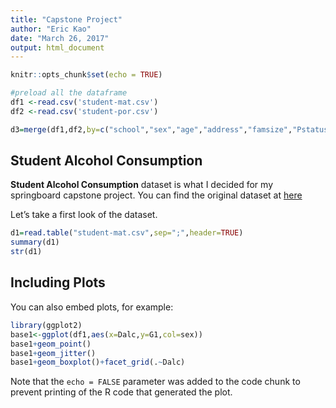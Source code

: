 ```yaml
---
title: "Capstone Project"
author: "Eric Kao"
date: "March 26, 2017"
output: html_document
---
```


```r
knitr::opts_chunk$set(echo = TRUE)

#preload all the dataframe
df1 <-read.csv('student-mat.csv')
df2 <-read.csv('student-por.csv')

d3=merge(df1,df2,by=c("school","sex","age","address","famsize","Pstatus","Medu","Fedu","Mjob","Fjob","reason","nursery","internet"))

```

## Student Alcohol Consumption

**Student Alcohol Consumption** dataset is what I decided for my springboard capstone project. You can find the original dataset at [here](https://www.kaggle.com/uciml/student-alcohol-consumption)

Let's take a first look of the dataset.

```r
d1=read.table("student-mat.csv",sep=";",header=TRUE)
summary(d1)
str(d1)

```

## Including Plots

You can also embed plots, for example:

```r
library(ggplot2)
base1<-ggplot(df1,aes(x=Dalc,y=G1,col=sex))
base1+geom_point()
base1+geom_jitter()
base1+geom_boxplot()+facet_grid(.~Dalc)
```

Note that the `echo = FALSE` parameter was added to the code chunk to prevent printing of the R code that generated the plot.
